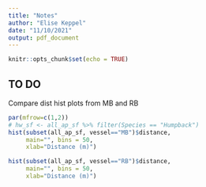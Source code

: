 ```yaml
---
title: "Notes"
author: "Elise Keppel"
date: "11/10/2021"
output: pdf_document
---
```


```r
knitr::opts_chunk$set(echo = TRUE)
```

## TO DO

Compare dist hist plots from MB and RB
```r
par(mfrow=c(1,2))
# hw_sf <- all_ap_sf %>% filter(Species == "Humpback")
hist(subset(all_ap_sf, vessel=="MB")$distance,
     main="", bins = 50,
     xlab="Distance (m)")

hist(subset(all_ap_sf, vessel=="RB")$distance,
     main="", bins = 50,
     xlab="Distance (m)")
```

